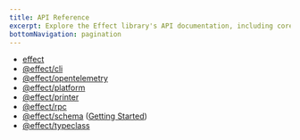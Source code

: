 ```yaml
---
title: API Reference
excerpt: Explore the Effect library's API documentation, including core functionalities like effect, CLI, OpenTelemetry, platform, printer, and RPC. Delve into the schema package with getting started and API reference sections. Discover the typeclass module for comprehensive typeclass-related documentation.
bottomNavigation: pagination
---
```


- [effect](https://effect-ts.github.io/effect/docs/effect)
- [@effect/cli](https://effect-ts.github.io/effect/docs/cli)
- [@effect/opentelemetry](https://effect-ts.github.io/effect/docs/opentelemetry)
- [@effect/platform](https://effect-ts.github.io/effect/docs/platform)
- [@effect/printer](https://effect-ts.github.io/effect/docs/printer)
- [@effect/rpc](https://effect-ts.github.io/effect/docs/rpc)
- [@effect/schema](https://effect-ts.github.io/effect/docs/schema) ([Getting Started](https://github.com/Effect-TS/effect/blob/main/packages/schema/README.md#introduction))
- [@effect/typeclass](https://effect-ts.github.io/effect/docs/typeclass)
